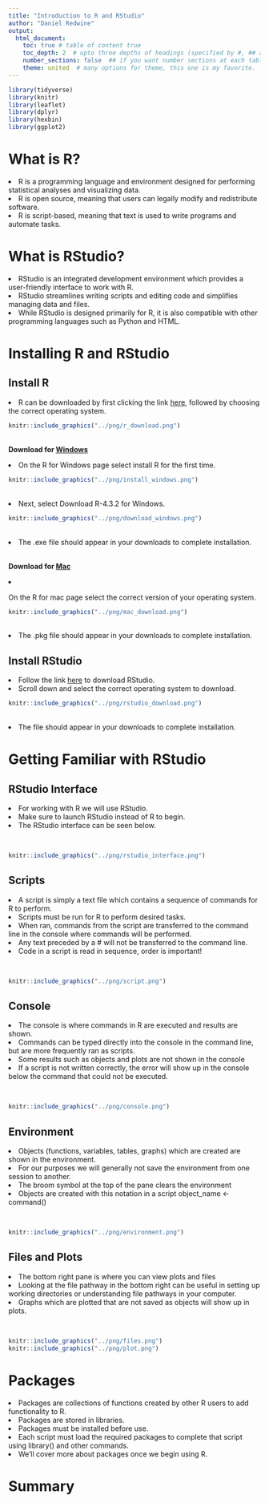 ```yaml
---
title: "Introduction to R and RStudio"
author: "Daniel Redwine"
output: 
  html_document:
    toc: true # table of content true
    toc_depth: 2  # upto three depths of headings (specified by #, ## and ###)
    number_sections: false  ## if you want number sections at each table header
    theme: united  # many options for theme, this one is my favorite.
---
```

```r

library(tidyverse)
library(knitr)      
library(leaflet)
library(dplyr)
library(hexbin)
library(ggplot2)

```

# What is R?

<li>R is a programming language and environment designed for performing statistical analyses and visualizing data.</li>
<li>R is open source, meaning that users can legally modify and redistribute software.</li>
<li>R is script-based, meaning that text is used to write programs and automate tasks.</li>

# What is RStudio?
<li>RStudio is an integrated development environment which provides a user-friendly interface to work with R.</li>
<li>RStudio streamlines writing scripts and editing code and simplifies managing data and files.</li>
<li>While RStudio is designed primarily for R, it is also compatible with other programming languages such as Python and HTML.</li>

# Installing R and RStudio

## Install R

<li>R can be downloaded by first clicking the link [here](http://cran.r-project.org/
), followed by choosing the correct operating system.</li>

```r
knitr::include_graphics("../png/r_download.png")
```
<br>**Download for [Windows](https://cran.r-project.org/bin/windows/)**

<li>On the R for Windows page select install R for the first time.</li>
```r
knitr::include_graphics("../png/install_windows.png")
```
<br><li>Next, select Download R-4.3.2 for Windows.</li>
```r
knitr::include_graphics("../png/download_windows.png")
```
<br><li>The .exe file should appear in your downloads to complete installation.</li> 

<br>**Download for [Mac](https://cran.r-project.org/bin/macosx/)**

<li>On the R for mac page select the correct version of your operating system. 
```r
knitr::include_graphics("../png/mac_download.png")
```
<br><li>The .pkg file should appear in your downloads to complete installation.</li>

## Install RStudio

<li>Follow the link [here](https://posit.co/download/rstudio-desktop/) to download RStudio.</li>
<li>Scroll down and select the correct operating system to download.</li>

```r
knitr::include_graphics("../png/rstudio_download.png")
```
<br><li>The file should appear in your downloads to complete installation.</li>

# Getting Familiar with RStudio


## RStudio Interface

<li>For working with R we will use RStudio.</li>
<li>Make sure to launch RStudio instead of R to begin.</li>
<li>The RStudio interface can be seen below.</li><br>

```r
knitr::include_graphics("../png/rstudio_interface.png")
```

## Scripts

<li>A script is simply a text file which contains a sequence of commands for R to perform.</li>
<li>Scripts must be run for R to perform desired tasks.</li>
<li>When ran, commands from the script are transferred to the command line in the console where commands will be performed.</li>
<li>Any text preceded by a # will not be transferred to the command line.</li>
<li>Code in a script is read in sequence, order is important!</li><br>

```r
knitr::include_graphics("../png/script.png")

```

## Console

<li>The console is where commands in R are executed and results are shown.</li>
<li>Commands can be typed directly into the console in the command line, but are more frequently ran as scripts.</li>
<li>Some results such as objects and plots are not shown in the console</li>
<li>If a script is not written correctly, the error will show up in the console below the command that could not be executed.</li><br>

```r
knitr::include_graphics("../png/console.png")
```
## Environment

<li>Objects (functions, variables, tables, graphs) which are created are shown in the environment.</li>
<li>For our purposes we will generally not save the environment from one session to another.</li>
<li>The broom symbol at the top of the pane clears the environment</li>
<li>Objects are created with this notation in a script object_name <- command()</li><br>

```r
knitr::include_graphics("../png/environment.png")
```

## Files and Plots

<li>The bottom right pane is where you can view plots and files</li>
<li>Looking at the file pathway in the bottom right can be useful in setting up working directories or understanding file pathways in your computer.</li>
<li>Graphs which are plotted that are not saved as objects will show up in plots.</li><br>

```r
knitr::include_graphics("../png/files.png")
knitr::include_graphics("../png/plot.png")
```

# Packages

<li>Packages are collections of functions created by other R users to add functionality to R.</li>
<li>Packages are stored in libraries.</li>
<li>Packages must be installed before use.</li>
<li>Each script must load the required packages to complete that script using library() and other commands.</li>
<li>We'll cover more about packages once we begin using R.</li>


# Summary
